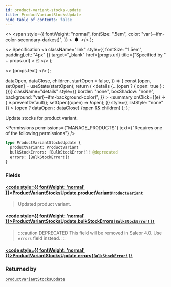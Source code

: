 ```yaml
---
id: product-variant-stocks-update
title: ProductVariantStocksUpdate
hide_table_of_contents: false
---
```


  <>
    <span
      style={{
        fontWeight: "normal",
        fontSize: ".5em",
        color: "var(--ifm-color-secondary-darkest)",
      }}
    >
      &nbsp;●&nbsp;
    </span>
  </>
);

  <>
    Specification
    <a
      className="link"
      style={{ fontSize: "1.5em", paddingLeft: "4px" }}
      target="\_blank"
      href={props.url}
      title={"Specified by " + props.url}
    >
      ⎘
    </a>
  </>
);

  <>
    <span className={props.class}>{props.text}</span>
  </>
);


  dataOpen,
  dataClose,
  children,
  startOpen = false,
}) => {
  const [open, setOpen] = useState(startOpen);
  return (
    <details
      {...(open ? { open: true } : {})}
      className="details"
      style={{
        border: "none",
        boxShadow: "none",
        background: "var(--ifm-background-color)",
      }}
    >
      <summary
        onClick={(e) => {
          e.preventDefault();
          setOpen((open) => !open);
        }}
        style={{ listStyle: "none" }}
      >
        {open ? dataOpen : dataClose}
      </summary>
      {open && children}
    </details>
  );
};

Update stocks for product variant.

<Permissions
  permissions={"MANAGE_PRODUCTS"}
  text={"Requires one of the following permissions"}
/>

```graphql
type ProductVariantStocksUpdate {
  productVariant: ProductVariant
  bulkStockErrors: [BulkStockError!]! @deprecated
  errors: [BulkStockError!]!
}
```

### Fields

#### [<code style={{ fontWeight: 'normal' }}>ProductVariantStocksUpdate.<b>productVariant</b></code>](#)<Bullet />[`ProductVariant`](../../../api-reference/products/objects/product-variant) <Badge class="badge badge--secondary" text="object"/>

> Updated product variant.

#### [<code style={{ fontWeight: 'normal' }}>ProductVariantStocksUpdate.<b>bulkStockErrors</b></code>](#)<Bullet />[`[BulkStockError!]!`](../../../api-reference/products/objects/bulk-stock-error) <Badge class="badge badge--deprecated badge--secondary" text="deprecated"/> <Badge class="badge badge--secondary" text="non-null"/> <Badge class="badge badge--secondary" text="object"/>

> :::caution DEPRECATED
> This field will be removed in Saleor 4.0. Use `errors` field instead.
> :::

#### [<code style={{ fontWeight: 'normal' }}>ProductVariantStocksUpdate.<b>errors</b></code>](#)<Bullet />[`[BulkStockError!]!`](../../../api-reference/products/objects/bulk-stock-error) <Badge class="badge badge--secondary" text="non-null"/> <Badge class="badge badge--secondary" text="object"/>

>

### Returned by

[`productVariantStocksUpdate`](../../../api-reference/products/mutations/product-variant-stocks-update) <Badge class="badge badge--secondary" text="mutation"/>

